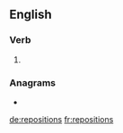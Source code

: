 ==English==

===Verb===
{{head|en|verb form}}

# {{en-third-person singular of|reposition}}

===Anagrams===
* {{l|en|positioners}}

[[de:repositions]]
[[fr:repositions]]